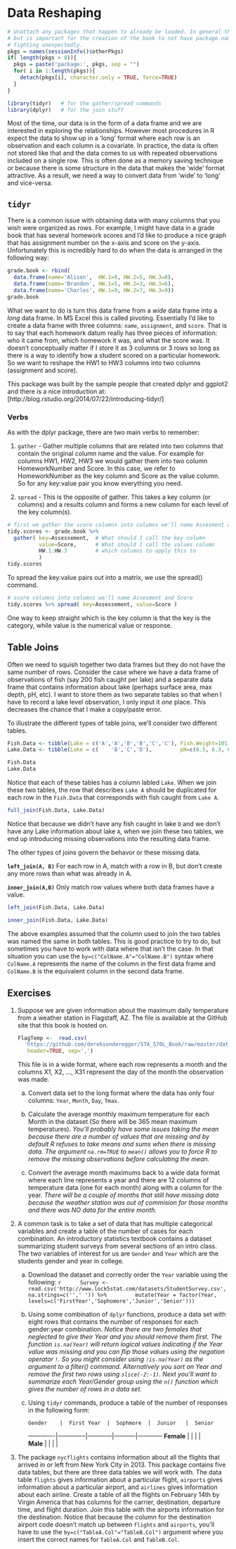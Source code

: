 # Data Reshaping

```r
# Unattach any packages that happen to already be loaded. In general this is unecessary
# but is important for the creation of the book to not have package namespaces
# fighting unexpectedly.
pkgs = names(sessionInfo()$otherPkgs)
if( length(pkgs > 0)){
  pkgs = paste('package:', pkgs, sep = "")
  for( i in 1:length(pkgs)){
    detach(pkgs[i], character.only = TRUE, force=TRUE)
  }
}
```

```r
library(tidyr)   # for the gather/spread commands
library(dplyr)   # for the join stuff
```


Most of the time, our data is in the form of a data frame and we are interested in exploring the relationships. However most procedures in R expect the data to show up in a 'long' format where each row is an observation and each column is a covariate. In practice, the data is often not stored like that and the data comes to us with repeated observations included on a single row. This is often done as a memory saving technique or because there is some structure in the data that makes the 'wide' format attractive. As a result, we need a way to convert data from 'wide' to 'long' and vice-versa.

## `tidyr`

There is a common issue with obtaining data with many columns that you wish were organized as rows. For example, I might have data in a grade book that has several homework scores and I'd like to produce a nice graph that has assignment number on the x-axis and score on the y-axis. Unfortunately this is incredibly hard to do when the data is arranged in the following way:

```r
grade.book <- rbind(
  data.frame(name='Alison',  HW.1=8, HW.2=5, HW.3=8),
  data.frame(name='Brandon', HW.1=5, HW.2=3, HW.3=6),
  data.frame(name='Charles', HW.1=9, HW.2=7, HW.3=9))
grade.book

```


What we want to do is turn this data frame from a *wide* data frame into a *long* data frame. In MS Excel this is called pivoting. Essentially I'd like to create a data frame with three columns: `name`, `assignment`, and `score`. That is to say that each homework datum really has three pieces of information: who it came from, which homework it was, and what the score was. It doesn't conceptually matter if I store it as 3 columns or 3 rows so long as there is a way to identify how a student scored on a particular homework. So we want to reshape the HW1 to HW3 columns into two columns (assignment and score). 

This package was built by the sample people that created dplyr and ggplot2 and there is a nice introduction at: [http://blog.rstudio.org/2014/07/22/introducing-tidyr/]

### Verbs 
As with the dplyr package, there are two main verbs to remember:

1. `gather` - Gather multiple columns that are related into two columns that contain the original column name and the value. For example for columns HW1, HW2, HW3 we would gather them into two column HomeworkNumber and Score. In this case, we refer to HomeworkNumber as the key column and Score as the value column. So for any key:value pair you know everything you need.

2. `spread` - This is the opposite of gather. This takes a key column (or columns) and a results column and forms a new column for each level of the key column(s).

```r
# first we gather the score columns into columns we'll name Assesment and Score
tidy.scores <- grade.book %>% 
  gather( key=Assessement,  # What should I call the key column
          value=Score,      # What should I call the values column
          HW.1:HW.3         # which columns to apply this to
          )
tidy.scores
```

To spread the key:value pairs out into a matrix, we use the spread() command. 

```r
# score columns into columns we'll name Assesment and Score
tidy.scores %>% spread( key=Assessement, value=Score )
```

One way to keep straight which is the key column is that the key is the category, while value is the numerical value or response. 

## Table Joins
Often we need to squish together two data frames but they do not have the same number of rows. Consider the case where we have a data frame of observations of fish (say 200 fish caught per lake) and a separate data frame that contains information about lake (perhaps surface area, max depth, pH, etc). I want to store them as two separate tables so that when I have to record a lake level observation, I only input it *one* place. This decreases the chance that I make a copy/paste error. 

To illustrate the different types of table joins, we'll consider two different tables.
```r
Fish.Data <- tibble(Lake = c('A','A','B','B','C','C'), Fish.Weight=101:106)
Lake.Data <- tibble(Lake = c(    'B','C','D'),         pH=c(6.5, 6.3, 6.1))
```

```r
Fish.Data
Lake.Data
```

Notice that each of these tables has a column labled `Lake`. When we join these two tables, the row that describes `Lake A` should be duplicated for each row in the `Fish.Data` that corresponds with fish caught from `Lake A`.

```r
full_join(Fish.Data, Lake.Data)
```

Notice that because we didn't have any fish caught in lake `D` and we don't have any Lake information about lake `A`, when we join these two tables, we end up introducing missing observations into the resulting data frame.

The other types of joins govern the behavor or these missing data.

**`left_join(A, B)`** For each row in A, match with a row in B, but don't create any more rows than what was already in A.

**`inner_join(A,B)`** Only match row values where both data frames have a value.

```r
left_join(Fish.Data, Lake.Data)
```

```r
inner_join(Fish.Data, Lake.Data)
```

The above examples assumed that the column used to join the two tables was named the same in both tables.  This is good practice to try to do, but sometimes you have to work with data where that isn't the case.  In that situation you can use the `by=c("ColName.A"="ColName.B")` syntax where `ColName.A` represents the name of the column in the first data frame and `ColName.B` is the equivalent column in the second data frame.

## Exercises

1. Suppose we are given information about the maximum daily temperature from a weather station in Flagstaff, AZ. The file is available at the GitHub site that this book is hosted on.

    ```r
    FlagTemp <-  read.csv(
      'https://github.com/dereksonderegger/STA_570L_Book/raw/master/data-raw/FlagMaxTemp.csv',
       header=TRUE, sep=',')
    ```
    This file is in a wide format, where each row represents a month and the columns X1, X2, ..., X31 represent the day of the month the observation was made. 

    a. Convert data set to the long format where the data has only four columns: `Year`, `Month`, `Day`, `Tmax`.
    
    c. Calculate the average monthly maximum temperature for each Month in the dataset (So there will be 365 mean maximum temperatures). *You'll probably have some issues taking the mean because there are a number of values that are missing and by default R refuses to take means and sums when there is missing data. The argument `na.rm=TRUE` to `mean()` allows you to force R to remove the missing observations before calculating the mean.* 

    d. Convert the average month maximums back to a wide data format where each line represents a year and there are 12 columns of temperature data (one for each month) along with a column for the year. *There will be a couple of months that still have missing data because the weather station was out of commision for those months and there was NO data for the entire month.*
    
2. A common task is to take a set of data that has multiple categorical variables and create a table of the number of cases for each combination. An introductory statistics textbook contains a dataset summarizing student surveys from several sections of an intro class. The two variables of interest for us are `Gender` and `Year` which are the students gender and year in college.
    a. Download the dataset and correctly order the `Year` variable using the following:
        ```r
        Survey <- read.csv('http://www.lock5stat.com/datasets/StudentSurvey.csv', na.strings=c('',' ')) %>%
           mutate(Year = factor(Year, levels=c('FirstYear','Sophomore','Junior','Senior')))
        ```
    b. Using some combination of `dplyr` functions, produce a data set with eight rows that contains the number of responses for each gender:year combination. *Notice there are two females that neglected to give their Year and you should remove them first. The function `is.na(Year)` will return logical values indicating if the Year value was missing and you can flip those values using the negation operator `!`. So you might consider using `!is.na(Year)` as the argument to a filter() command.  Alternatively you sort on Year and remove the first two rows using `slice(-2:-1)`. Next you'll want to summarize each Year/Gender group using the `n()` function which gives the number of rows in a data set.* 
    c. Using `tidyr` commands, produce a table of the number of responses in the following form:
    
           Gender    |  First Year  |  Sophmore  |  Junior   |  Senior
        -------------|--------------|------------|-----------|------------
          **Female** |              |            |           |            
          **Male**   |              |            |           |            
    
  
3. The package `nycflights` contains information about all the flights that arrived in or left from New York City in 2013. This package contains five data tables, but there are three data tables we will work with. The data table `flights` gives information about a particular flight, `airports` gives information about a particular airport, and `airlines` gives information about each airline. Create a table of all the flights on February 14th by Virgin America that has columns for the carrier, destination, departure time, and flight duration. Join this table with the airports information for the destination. Notice that because the column for the destination airport code doesn't match up between `flights` and `airports`, you'll have to use the `by=c("TableA.Col"="TableB.Col")` argument where you insert the correct names for `TableA.Col` and `TableB.Col`.


